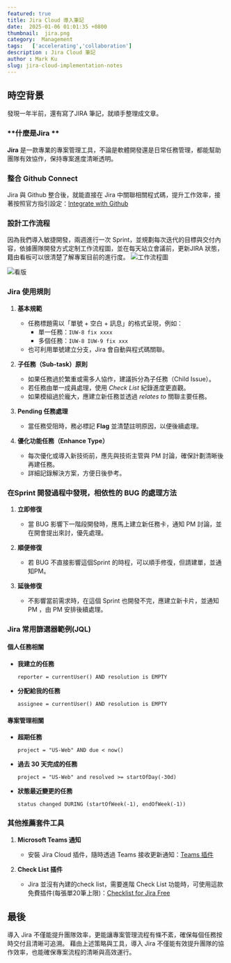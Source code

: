 ```yaml
---
featured: true
title: Jira Cloud 導入筆記
date:  2025-01-06 01:01:35 +0800
thumbnail:  jira.png
category:  Management   
tags:   ['accelerating','collaboration']
description : Jira Cloud 筆記
author : Mark Ku
slug: jira-cloud-implementation-notes
---
```

## 時空背景
發現一年半前，還有寫了JIRA 筆記，就順手整理成文章。

### **什麼是Jira **
**Jira** 是一款專業的專案管理工具，不論是軟體開發還是日常任務管理，都能幫助團隊有效協作，保持專案進度清晰透明。

### **整合 Github Connect**

Jira 與 Github 整合後，就能直接在 Jira 中關聯相關程式碼，提升工作效率，接著按照官方指引設定：[Integrate with Github](https://support.atlassian.com/jira-cloud-administration/docs/integrate-with-github/)

###  **設計工作流程**
因為我們導入敏捷開發，兩週進行一次 Sprint，並規劃每次迭代的目標與交付內容，依據團隊開發方式定制工作流程圖，並在每天站立會議前，更新JIRA 狀態，籍由看板可以很清楚了解專案目前的進行度。
![工作流程圖](workflow.png)

![看版](board.png)

### **Jira 使用規則**
1. **基本規範**
   - 任務標題需以「單號 + 空白 + 訊息」的格式呈現，例如：
     - 單一任務：`IUW-8 fix xxxx`
     - 多個任務：`IUW-8 IUW-9 fix xxx`
   - 也可利用單號建立分支，Jira 會自動與程式碼關聯。

2. **子任務（Sub-task）原則**
   - 如果任務過於繁重或需多人協作，建議拆分為子任務（Child Issue）。
   - 若任務由單一成員處理，使用 *Check List* 紀錄進度更直觀。
   - 如果模組過於龐大，應建立新任務並透過 *relates to* 關聯主要任務。

3. **Pending 任務處理**
   - 當任務受阻時，務必標記 **Flag** 並清楚註明原因，以便後續處理。

4. **優化功能任務（Enhance Type）**
   - 每次優化或導入新技術前，應先與技術主管與 PM 討論，確保計劃清晰後再建任務。
   - 詳細記錄解決方案，方便日後參考。

### **在Sprint 開發過程中發現，相依性的 BUG 的處理方法**

1. **立即修復**
   - 當 BUG 影響下一階段開發時，應馬上建立新任務卡，通知 PM 討論，並在開會提出來討，優先處理。

2. **順便修復**
   - 若 BUG 不直接影響這個Sprint 的時程，可以順手修復，但請建單，並通知PM。

3. **延後修復**
   - 不影響當前需求時，在這個 Sprint 也開發不完，應建立新卡片，並通知PM ，由 PM 安排後續處理。

### **Jira 常用篩選器範例(JQL)**

#### **個人任務相關**
- **我建立的任務**
  ```
  reporter = currentUser() AND resolution is EMPTY
  ```
- **分配給我的任務**
  ```
  assignee = currentUser() AND resolution is EMPTY
  ```

#### **專案管理相關**
- **超期任務**
  ```
  project = "US-Web" AND due < now()
  ```
- **過去 30 天完成的任務**
  ```
  project = "US-Web" and resolved >= startOfDay(-30d)
  ```
- **狀態最近變更的任務**
  ```
  status changed DURING (startOfWeek(-1), endOfWeek(-1))
  ```

### **其他推薦套件工具**

1. **Microsoft Teams 通知**
   - 安裝 Jira Cloud 插件，隨時透過 Teams 接收更新通知：[Teams 插件](https://teams.microsoft.com/l/app/aa183fd9-7104-46c4-af9f-9ee9b81d717e?source=app-details-dialog)

2. **Check List 插件**
   - Jira 並沒有內建的check list，需要進階 Check List 功能時，可使用這款免費插件(每張單20筆上限)：[Checklist for Jira Free](https://marketplace.atlassian.com/apps/1223660/checklist-for-jira-free?tab=overview&hosting=cloud)

## 最後

導入 Jira 不僅能提升團隊效率，更能讓專案管理流程有條不紊，確保每個任務按時交付且清晰可追溯。
藉由上述策略與工具，導入 Jira 不僅能有效提升團隊的協作效率，也能確保專案流程的清晰與高效運行。


